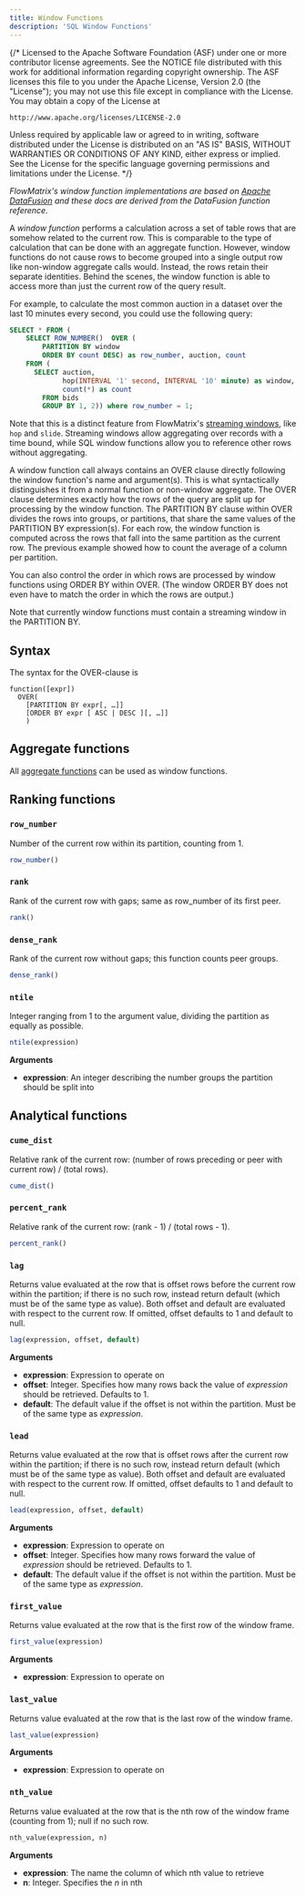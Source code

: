 ```yaml
---
title: Window Functions
description: 'SQL Window Functions'
---
```


{/*
  Licensed to the Apache Software Foundation (ASF) under one
  or more contributor license agreements.  See the NOTICE file
  distributed with this work for additional information
  regarding copyright ownership.  The ASF licenses this file
  to you under the Apache License, Version 2.0 (the
  "License"); you may not use this file except in compliance
  with the License.  You may obtain a copy of the License at

    http://www.apache.org/licenses/LICENSE-2.0

  Unless required by applicable law or agreed to in writing,
  software distributed under the License is distributed on an
  "AS IS" BASIS, WITHOUT WARRANTIES OR CONDITIONS OF ANY
  KIND, either express or implied.  See the License for the
  specific language governing permissions and limitations
  under the License.
 */}

_FlowMatrix's window function implementations are based on
[Apache DataFusion](https://arrow.apache.org/datafusion/) and these docs are
derived from the DataFusion function reference._

A _window function_ performs a calculation across a set of table rows that are
somehow related to the current row. This is comparable to the type of
calculation that can be done with an aggregate function. However, window
functions do not cause rows to become grouped into a single output row like
non-window aggregate calls would. Instead, the rows retain their separate
identities. Behind the scenes, the window function is able to access more than
just the current row of the query result.

For example, to calculate the most common auction in a dataset over the last 10 minutes every second,
you could use the following query:

```sql
SELECT * FROM (
    SELECT ROW_NUMBER()  OVER (
        PARTITION BY window
        ORDER BY count DESC) as row_number, auction, count
    FROM (
      SELECT auction,
             hop(INTERVAL '1' second, INTERVAL '10' minute) as window,
             count(*) as count
        FROM bids
        GROUP BY 1, 2)) where row_number = 1;
```

Note that this is a distinct feature from FlowMatrix's
[streaming windows](/sql/windows), like `hop` and `slide`. Streaming windows
allow aggregating over records with a time bound, while SQL window functions
allow you to reference other rows without aggregating.

A window function call always contains an OVER clause directly following the
window function's name and argument(s). This is what syntactically distinguishes
it from a normal function or non-window aggregate. The OVER clause determines
exactly how the rows of the query are split up for processing by the window
function. The PARTITION BY clause within OVER divides the rows into groups, or
partitions, that share the same values of the PARTITION BY expression(s). For
each row, the window function is computed across the rows that fall into the
same partition as the current row. The previous example showed how to count the
average of a column per partition.

You can also control the order in which rows are processed by window functions
using ORDER BY within OVER. (The window ORDER BY does not even have to match the
order in which the rows are output.)

Note that currently window functions must contain a streaming window in the
PARTITION BY.

## Syntax

The syntax for the OVER-clause is

```
function([expr])
  OVER(
    [PARTITION BY expr[, …]]
    [ORDER BY expr [ ASC | DESC ][, …]]
    )
```

## Aggregate functions

All [aggregate functions](/sql/aggregate-functions) can be used as window functions.

## Ranking functions

### `row_number`

Number of the current row within its partition, counting from 1.

```sql
row_number()
```

### `rank`

Rank of the current row with gaps; same as row_number of its first peer.

```sql
rank()
```

### `dense_rank`

Rank of the current row without gaps; this function counts peer groups.

```sql
dense_rank()
```

### `ntile`

Integer ranging from 1 to the argument value, dividing the partition as equally as possible.

```sql
ntile(expression)
```

**Arguments**

- **expression**: An integer describing the number groups the partition should be split into

## Analytical functions

### `cume_dist`

Relative rank of the current row: (number of rows preceding or peer with current row) / (total rows).

```sql
cume_dist()
```

### `percent_rank`

Relative rank of the current row: (rank - 1) / (total rows - 1).

```sql
percent_rank()
```

### `lag`

Returns value evaluated at the row that is offset rows before the current row within the partition; if there is no such row, instead return default (which must be of the same type as value). Both offset and default are evaluated with respect to the current row. If omitted, offset defaults to 1 and default to null.

```sql
lag(expression, offset, default)
```

**Arguments**

- **expression**: Expression to operate on
- **offset**: Integer. Specifies how many rows back the value of _expression_ should be retrieved. Defaults to 1.
- **default**: The default value if the offset is not within the partition. Must be of the same type as _expression_.

### `lead`

Returns value evaluated at the row that is offset rows after the current row within the partition; if there is no such row, instead return default (which must be of the same type as value). Both offset and default are evaluated with respect to the current row. If omitted, offset defaults to 1 and default to null.

```sql
lead(expression, offset, default)
```

**Arguments**

- **expression**: Expression to operate on
- **offset**: Integer. Specifies how many rows forward the value of _expression_ should be retrieved. Defaults to 1.
- **default**: The default value if the offset is not within the partition. Must be of the same type as _expression_.

### `first_value`

Returns value evaluated at the row that is the first row of the window frame.

```sql
first_value(expression)
```

**Arguments**

- **expression**: Expression to operate on

### `last_value`

Returns value evaluated at the row that is the last row of the window frame.

```sql
last_value(expression)
```

**Arguments**

- **expression**: Expression to operate on

### `nth_value`

Returns value evaluated at the row that is the nth row of the window frame (counting from 1); null if no such row.

```sql
nth_value(expression, n)
```

**Arguments**

- **expression**: The name the column of which nth value to retrieve
- **n**: Integer. Specifies the _n_ in nth
